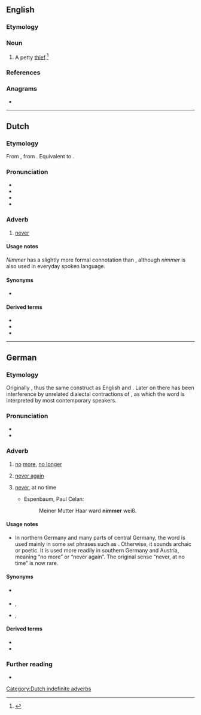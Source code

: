 ==English==

===Etymology===
{{suffix|en|nim|er}}

===Noun===
{{en-noun}}

# A petty [[thief]].<ref>{{cite-book|title=Blacks Law Dictionary|edition=Abridged Eighth|author=Garner, Bryan A.|year=2005|publisher=Thomson/West|isbn=0314158634|page=880|text=}}</ref>

===References===
<references/>

===Anagrams===
* {{anagrams|en|a=eimmnr|mermin}}

----

==Dutch==

===Etymology===
From {{inh|nl|dum|nemmer}}, from {{inh|nl|odt|niemer}}. Equivalent to {{prefix|nl|n|immer}}.

===Pronunciation===
* {{IPA|nl|/ˈnɪ.mər/}}
* {{audio|nl|Nl-nimmer.ogg|Audio}}
* {{hyphenation|nl|nim|mer}}
* {{rhymes|nl|ɪmər}}

===Adverb===
{{nl-adv}}

# [[never]]

====Usage notes====
''Nimmer'' has a slightly more formal connotation than {{m|nl|nooit}}, although ''nimmer'' is also used in everyday spoken language.

====Synonyms====
* {{l|nl|nooit}}

====Derived terms====
* {{l|nl|nooit en te nimmer}}
* {{l|nl|nimmermeer}}
* {{l|nl|nooit ofte nimmer}}

[[Category:Dutch indefinite adverbs]]

----

==German==

===Etymology===
Originally {{prefix|de|n|immer}}, thus the same construct as English {{m|en|ever}} and {{m|en|never}}. Later on there has been interference by unrelated dialectal contractions of {{m|de|nicht mehr}}, as which the word is interpreted by most contemporary speakers.

===Pronunciation===
* {{IPA|de|/ˈnɪmər/}}
* {{audio|de|De-nimmer.ogg|Audio}}

===Adverb===
{{head|de|adverb}}

# {{lb|de|regional|chiefly|southern Germany|Austria}} [[no]] [[more]], [[no longer]]
# {{lb|de|regional|chiefly|southern Germany|Austria}} [[never again]]
# {{lb|de|archaic|or|poetic|literary}} [[never]], at no time
#* Espenbaum, Paul Celan:
#*: Meiner Mutter Haar ward '''nimmer''' weiß.

====Usage notes====
* In northern Germany and many parts of central Germany, the word is used mainly in some set phrases such as {{m|de|nie und nimmer||never ever}}. Otherwise, it sounds archaic or poetic. It is used more readily in southern Germany and Austria, meaning “no more” or “never again”. The original sense “never, at no time” is now rare.

====Synonyms====
* {{sense|no more}} {{l|de|nicht mehr}}
* {{sense|never again}} {{l|de|nie mehr}}, {{l|de|nie wieder}}
* {{sense|never}} {{l|de|nie}}, {{l|de|niemals}}

====Derived terms====
* {{l|de|nimmermehr}}
* {{l|de|Nimmersatt}}

===Further reading===
* {{R:Duden}}
